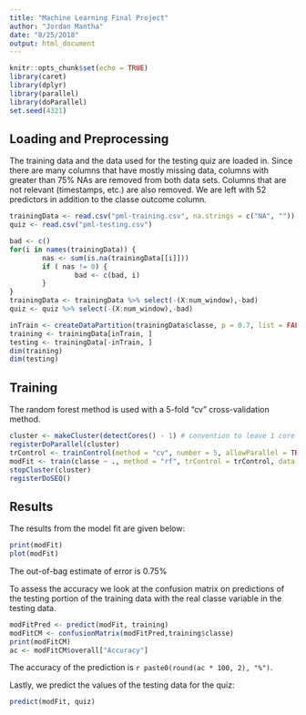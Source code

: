 ```yaml
---
title: "Machine Learning Final Project"
author: "Jordan Mantha"
date: "8/25/2018"
output: html_document
---
```


```r
knitr::opts_chunk$set(echo = TRUE)
library(caret)
library(dplyr)
library(parallel)
library(doParallel)
set.seed(4321)
```

## Loading and Preprocessing

The training data and the data used for the testing quiz are loaded in. Since there are many columns that have mostly missing data, columns with greater than 75% NAs are removed from both data sets. Columns that are not relevant (timestamps, etc.) are also removed. We are left with 52 predictors in addition to the classe outcome column.

```r
trainingData <- read.csv("pml-training.csv", na.strings = c("NA", ""))
quiz <- read.csv("pml-testing.csv")

bad <- c()
for(i in names(trainingData)) {
        nas <- sum(is.na(trainingData[[i]]))
        if ( nas != 0) {
                bad <- c(bad, i)
        }
}
trainingData <- trainingData %>% select(-(X:num_window),-bad)
quiz <- quiz %>% select(-(X:num_window),-bad)

inTrain <- createDataPartition(trainingData$classe, p = 0.7, list = FALSE)
training <- trainingData[inTrain, ]
testing <- trainingData[-inTrain, ]
dim(training)
dim(testing)
```

## Training

The random forest method is used with a 5-fold "cv" cross-validation method.

```r
cluster <- makeCluster(detectCores() - 1) # convention to leave 1 core for OS
registerDoParallel(cluster)
trControl <- trainControl(method = "cv", number = 5, allowParallel = TRUE)
modFit <- train(classe ~ ., method = "rf", trControl = trControl, data = training)
stopCluster(cluster)
registerDoSEQ()
```

## Results

The results from the model fit are given below:
```r
print(modFit)
plot(modFit)
```
The out-of-bag estimate of error is 0.75%

To assess the accuracy we look at the confusion matrix on predictions of the testing portion of the training data with the real classe variable in the testing data.

```r
modFitPred <- predict(modFit, training)
modFitCM <- confusionMatrix(modFitPred,training$classe)
print(modFitCM)
ac <- modFitCM$overall["Accuracy"]
```

The accuracy of the prediction is `r paste0(round(ac * 100, 2), "%")`.

Lastly, we predict the values of the testing data for the quiz:
```r
predict(modFit, quiz)
```